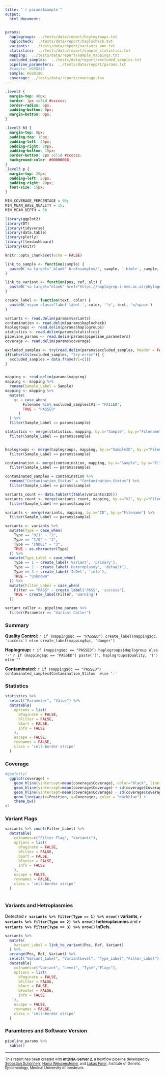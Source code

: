 ```yaml
---
title: "`r params$sample`"
output:
  html_document:
    

params:
  haplogroups: ../tests/data/report/haplogroups.txt
  haplocheck: ../tests/data/report/haplocheck.txt
  variants:  ../tests/data/report/variants_ann.txt
  statistics:  ../tests/data/report/sample_statistics.txt
  mapping:  ../tests/data/report/sample_mappings.txt  
  excluded_samples:  ../tests/data/report/excluded_samples.txt
  pipeline_parameters:  ../tests/data/report/params.txt
  #sample: HG00245
  sample: HG00180
  coverage: ../tests/data/report/coverage.tsv
---
```


```css
.level3 {
  margin-top: 40px;
  border: 1px solid #cccccc;
  border-radius: 5px;
  padding-bottom: 0px;
  margin-bottom: 0px;
}

.level3 h3 {
  margin-top: 0px;
  padding-top: 15px;
  padding-left: 20px;
  padding-right: 20px;
  padding-bottom: 15px;
  border-bottom: 1px solid #cccccc;
  background-color: #00000008;
}
.level3 p {
  margin-top: 20px;
  padding-left: 20px;
  padding-right: 20px;
  font-size: 15px;
}
```

```r


MIN_COVERAGE_PERCENTAGE = 90;
MIN_MEAN_BASE_QUALITY = 15;
MIN_MEAN_DEPTH = 50

library(ggplot2)
library(DT)
library(tidyverse)
library(data.table)
library(plotly)
library(flexdashboard)
library(knitr)

knitr::opts_chunk$set(echo = FALSE)
```

```r

link_to_sample <- function(sample) {
  paste0('<a target="_blank" href=samples/', sample, '.html>', sample,'</a>' )
}

link_to_variant <- function(pos, ref, alt) {
  paste0('<a target="blank" href="https://haplogrep.i-med.ac.at/phylogenies/phylotree-fu-rcrs@1.2/mutations/', pos, '_', ref, '_', alt, '">',pos, ' (', ref, '>', alt,')</a>')
}

create_label <- function(text, color) {
  paste0('<span class="label label-', color, '">', text, '</span>')
}

variants <- read.delim(params$variants)
contamination <- read.delim(params$haplocheck)
haplogroups <- read.delim(params$haplogroups)
statistics <- read.delim(params$statistics)
pipeline_params <- read.delim(params$pipeline_parameters)
coverage <- read.delim(params$coverage)

excluded_samples <- try(read.delim(params$excluded_samples, header = FALSE, ))
if(inherits(excluded_samples, "try-error")) {
  excluded_samples = data.frame(V1=c())
}


mapping <- read.delim(params$mapping)
mapping <- mapping %>%
  rename(Sample_Label = Sample)
mapping <- mapping %>%
  mutate(
    qc = case_when(
        Filename %in% excluded_samples$V1 ~ "FAILED",
        TRUE ~ "PASSED"
      )
  ) %>%
  filter(Sample_Label == params$sample)

statistics <- merge(statistics, mapping, by.x="Sample", by.y="Filename") %>%
  filter(Sample_Label == params$sample)


haplogroups <- merge(haplogroups, mapping, by.x="SampleID", by.y="Filename") %>%
  filter(Sample_Label == params$sample)

contamination <- merge(contamination, mapping, by.x="Sample", by.y="Filename") %>%
  filter(Sample_Label == params$sample)

contaminated_samples = contamination %>%
  rename("Contamination_Status" = "Contamination.Status") %>%
  filter(Sample_Label == params$sample)

variants_count <- data.table(t(table(variants$ID)))
variants_count <- merge(variants_count, mapping, by.x="V2", by.y="Filename") %>%
  filter(Sample_Label == params$sample)

variants <- merge(variants, mapping, by.x="ID", by.y="Filename") %>%
  filter(Sample_Label == params$sample)

variants <- variants %>%
  mutate(Type = case_when(
    Type == "0/1" ~ "2",
    Type == "1/0" ~ "2",
    Type == "INDEL" ~ "3",
    TRUE ~ as.character(Type)
  )) %>%
  mutate(Type_Label = case_when(
    Type == 1 ~ create_label('Variant', 'primary'),
    Type == 2 ~ create_label('Heteroplasmy', 'default'),
    Type == 3 ~ create_label('InDel', 'info'),
    TRUE ~ "Unknown"
  )) %>%
  mutate(Filter_Label = case_when(
    Filter == "PASS" ~ create_label('PASS', 'success'),
    TRUE ~ create_label(Filter, 'warning')
  ))

variant_caller <- pipeline_params %>%
  filter(Parameter == "Variant Caller")

```

    
### Summary 

**Quality Control: ** `r if (mapping$qc == "PASSED") create_label(mapping$qc, 'success') else create_label(mapping$qc, 'danger')` 

**Haplogroup:** `r if (mapping$qc == "PASSED") haplogroups$Haplogroup else '-'` `r if (mapping$qc == "PASSED") paste('(', haplogroups$Quality, ')') else ''`

**Contaminated:** `r if (mapping$qc == "PASSED") contaminated_samples$Contamination_Status  else '-'`


### Statistics

```r
statistics %>% 
  select("Parameter", "Value") %>%
  datatable(
    options = list(
      bPaginate = FALSE,
      bFilter = FALSE,
      bSort = FALSE,
      info = FALSE
    ),
    escape = FALSE,
    rownames = FALSE,
    class = 'cell-border stripe'
  )
```


### Coverage

```r
#ggplotly(
  ggplot(coverage) +
    geom_hline(yintercept=mean(coverage$Coverage), color="black", linetype="dashed") +
    geom_hline(yintercept=mean(coverage$Coverage) + sd(coverage$Coverage), color="gray", linetype="dashed") +
    geom_hline(yintercept=mean(coverage$Coverage) - sd(coverage$Coverage), color="gray", linetype="dashed") +
    geom_line(aes(x=Position, y=Coverage), color = "darkblue") +
    theme_bw()
#)
```

### Variant Flags

```r
variants %>% count(Filter_Label) %>%
  datatable(
    colnames=c("Filter Flag", "Variants"),
    options = list(
      bPaginate = FALSE,
      bFilter = FALSE,
      bSort = FALSE,
      bFooter = FALSE,
      info = FALSE
    ),
    escape = FALSE,
    rownames = FALSE,
    class = 'cell-border stripe'
  )
  
```

### Variants and Hetroplasmies

Detected **`r variants %>% filter(Type == 1) %>% nrow()` variants**, **`r variants %>% filter(Type == 2) %>% nrow()` heteroplasmies** and **`r  variants %>% filter(Type == 3) %>% nrow()` InDels**.


```r
variants %>% 
  mutate(
    Variant_Label = link_to_variant(Pos, Ref, Variant)
  ) %>% 
  arrange(Pos, Ref, Variant) %>%
  select("Variant_Label", "VariantLevel", "Type_Label","Filter_Label") %>%
  datatable(
    colnames=c("Variant", "Level", "Type","Flags"),
    options = list(
      bPaginate = FALSE,
      bFilter = FALSE,
      bSort = FALSE,
      bFooter = FALSE,
      info = FALSE
    ),
    escape = FALSE,
    rownames = FALSE,
    class = 'cell-border stripe'
  )
```


### Paramteres and Software Version

```r
pipeline_params %>%
  kable()
```


---

<small>
This report has been created with **[mtDNA-Server 2](https://mitoverse.i-med.ac.at)**, a nextflow pipeline developed by [Sebastian Schönherr](mailto:sebastian.schoenherr@i-med.ac.at), [Hansi Weissensteiner](mailto:hansi.weissensteiner@i-med.ac.at) and [Lukas Forer](mailto:lukas.forer@i-med.ac.at), Institute of Genetic Epidemiology, Medical University of Innsbruck.
</small>